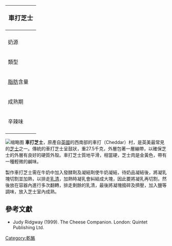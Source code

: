 {{noteTA
|G1=Food
|1=zh:車打;zh-hans:切达;zh-hk:車打;zh-tw:切達;
}}
{| class="infobox bordered" style="align: right; width: 20em; font-size: 90%; text-align: left; float: right;" cellpadding="3"
|-
! colspan=2 bgcolor="#FFCCAA" style="font-size: 120%; text-align: center;" |'''車打芝士'''
|-----
|colspan=2|
|-----
| 奶源|| [[牛奶|牛奶]]
|-----
| 類型 ||硬質
|-----
| [[脂肪|脂肪]]含量 ||45%-48%
|-----
| 成熟期 || 3個月到3年
|-----
| 辛辣味 ||溫和到強烈
|-
|}
[[File:Brie_Cheese_and_Chedder_Cheese_and_Emmental_in_plate.jpg|缩略图]]
'''車打芝士'''，原產自[[英國|英國]]的西南部的車打（Cheddar）村，是英美最常見的[[芝士|芝士]]之一。傳統的車打芝士呈鼓狀，重27.5千克，外層包著一層繃帶，以確保芝士的外層有良好的硬質外殼。車打芝士質地平滑，相當硬，芝士肉是金黃色，帶有一種輕微的鹹味。

製作車打芝士需在牛奶中加入發酵劑及凝結劑使牛奶凝結，待奶品凝結後，將凝乳塊切割並加熱，以排走[[乳清|乳清]]，加熱時凝乳會糾結成大塊，因此要將凝乳再切割，然後放在容器內進行多次翻轉，排走剩餘的乳清，最後將凝塊搗碎及擠壓，加入鹽等調味，放入芝士室內成熟。

== 參考文獻 ==
* Judy Ridgway (1999). The Cheese Companion. London: Quintet Publishing Ltd.

[[Category:乾酪|Category:乾酪]]